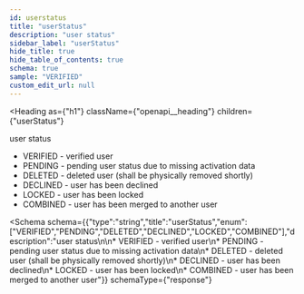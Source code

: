 ```yaml
---
id: userstatus
title: "userStatus"
description: "user status"
sidebar_label: "userStatus"
hide_title: true
hide_table_of_contents: true
schema: true
sample: "VERIFIED"
custom_edit_url: null
---
```



<Heading
  as={"h1"}
  className={"openapi__heading"}
  children={"userStatus"}
>
</Heading>



user status

* VERIFIED - verified user
* PENDING - pending user status due to missing activation data
* DELETED - deleted user (shall be physically removed shortly)
* DECLINED - user has been declined
* LOCKED - user has been locked
* COMBINED - user has been merged to another user

<Schema
  schema={{"type":"string","title":"userStatus","enum":["VERIFIED","PENDING","DELETED","DECLINED","LOCKED","COMBINED"],"description":"user status\n\n* VERIFIED - verified user\n* PENDING - pending user status due to missing activation data\n* DELETED - deleted user (shall be physically removed shortly)\n* DECLINED - user has been declined\n* LOCKED - user has been locked\n* COMBINED - user has been merged to another user"}}
  schemaType={"response"}
>
  
</Schema>
            
